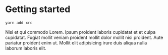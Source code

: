 # Getting started

    yarn add xrc

Nisi et qui commodo Lorem. Ipsum proident laboris cupidatat et et culpa cupidatat. Fugiat mollit veniam proident mollit dolor mollit nisi proident. Aute pariatur proident enim ut. Mollit elit adipisicing irure duis aliqua nulla laborum laboris elit.
